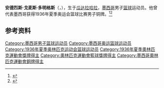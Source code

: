 {{NoteTA|G1=Sports}}
'''安德烈斯·戈麦斯·多明格斯'''（{{lang-es|Andrés Gómez Domínguez}}，{{bd|1913年|11月30日|1991年|7月26日}}），生于[[瓜达拉哈拉_(墨西哥)|瓜达拉哈拉]]，[[墨西哥|墨西哥]]男子[[篮球|篮球]]运动员。他曾代表墨西哥获得1936年夏季奥运会篮球比赛男子铜牌。<ref>{{Cite web|title=Andres GOMEZ DOMINGUEZ|url=https://www.olympic.org/andres-gomez-dominguez|accessdate=2021-04-14|work=International Olympic Committee|archive-date=2021-04-20|archive-url=https://web.archive.org/web/20210420185926/https://www.olympic.org/andres-gomez-dominguez|dead-url=no}}</ref><ref>{{cite web|url=https://www.olympedia.org/athletes/6192|title=Andrés Gómez|work=Olympedia|accessdate=2021-04-15|archive-date=2021-04-19|archive-url=https://web.archive.org/web/20210419115712/https://www.olympedia.org/athletes/6192|dead-url=no}}</ref>

== 参考资料 ==
{{reflist}}

{{1936年夏季奥运会墨西哥男子篮球阵容}}

{{Authority control}}
{{DEFAULTSORT:Gómez, Andrés}}
[[Category:墨西哥男子篮球运动员|Category:墨西哥男子篮球运动员]]
[[Category:墨西哥奥运篮球运动员|Category:墨西哥奥运篮球运动员]]
[[Category:1936年夏季奥林匹克运动会篮球运动员|Category:1936年夏季奥林匹克运动会篮球运动员]]
[[Category:1936年夏季奧林匹克運動會獎牌得主|Category:1936年夏季奧林匹克運動會獎牌得主]]
[[Category:奧林匹克運動會籃球獎牌得主|Category:奧林匹克運動會籃球獎牌得主]]
[[Category:墨西哥奧林匹克運動會銅牌得主|Category:墨西哥奧林匹克運動會銅牌得主]]